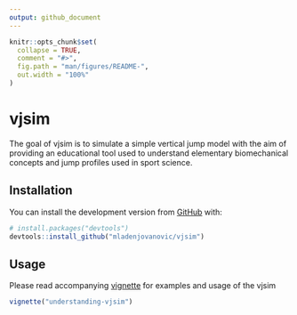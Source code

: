 ```yaml
---
output: github_document
---
```


<!-- README.md is generated from README.Rmd. Please edit that file -->

```r
knitr::opts_chunk$set(
  collapse = TRUE,
  comment = "#>",
  fig.path = "man/figures/README-",
  out.width = "100%"
)
```

# vjsim

<!-- badges: start -->
<!-- badges: end -->

The goal of vjsim is to simulate a simple vertical jump model with the aim of providing an educational tool used to understand elementary biomechanical concepts and jump profiles used in sport science. 

## Installation

You can install the development version from [GitHub](https://github.com/mladenjovanovic/vjsim) with:

``` r
# install.packages("devtools")
devtools::install_github("mladenjovanovic/vjsim")
```

## Usage

Please read accompanying [vignette](https://htmlpreview.github.io/?https://github.com/mladenjovanovic/vjsim/blob/master/doc/understanding-vjsim.html) for examples and usage of the vjsim

``` r
vignette("understanding-vjsim")
```

